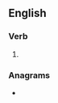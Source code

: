 ==English==

===Verb===
{{head|en|present participle}}

# {{present participle of|inwreathe|lang=en|nocat=1}}

===Anagrams===
* {{anagrams|en|a=aeghiinnrtw|wearing thin}}